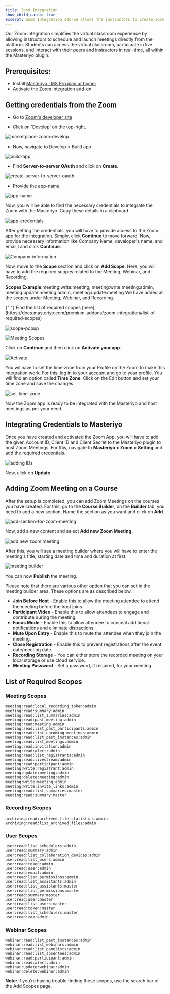 ```yaml
---
title: Zoom Integration
show_child_cards: true
excerpt: Zoom Integration add-on allows the instructors to create Zoom class sessions for the courses they create.
---
```


Our Zoom integration simplifies the virtual classroom experience by allowing instructors to schedule and launch meetings directly from the platform. Students can access the virtual classroom, participate in live sessions, and interact with their peers and instructors in real-time, all within the Masteriyo plugin.

## Prerequisites:

- Install [Masteriyo LMS Pro plan or higher](https://docs.masteriyo.com/getting-started/installation#installing-masteriyo-lms-pro-version)
- Activate the [Zoom Integration add-on](https://docs.masteriyo.com/getting-started/activate-masteriyo-addons)

## Getting credentials from the Zoom

- Go to [Zoom's developer site](https://marketplace.zoom.us/)

- Click on 'Develop' on the top-right.

![marketplace-zoom-develop](https://github.com/Masteriyo/masteriyo-docs/assets/75772539/5cbb87b3-f7c4-47d9-8f09-8477430f899d)

- Now, navigate to Develop > Build app

![build-app](https://github.com/Masteriyo/masteriyo-docs/assets/75772539/19e28371-7eb4-4702-9969-c0d3defc6bd4)

- Find **Server-to-server OAuth** and click on **Create**.

![create-server-to-server-oauth](https://user-images.githubusercontent.com/75772539/232448918-2a046e7c-d04a-4927-b1ff-0f9831229d8d.png)

- Provide the app-name

![app-name](https://user-images.githubusercontent.com/75772539/232449506-fbd4a6be-2835-4f19-8dec-8a0b83d2d671.png)

Now, you will be able to find the necessary credentials to integrate the Zoom with the Masteriyo. Copy these details in a clipboard.

![app-credentials](https://user-images.githubusercontent.com/75772539/232450020-b3e8a4d1-615b-4935-8b24-d6371c53b07e.png)

After getting the credentials, you will have to provide access to the Zoom app for the integration. Simply, click **Continue** to move forward. Now, provide necessary information like Company Name, developer's name, and email,l and click **Continue**.

![Company-information](https://user-images.githubusercontent.com/75772539/232668655-62f6b551-5859-4542-a149-d2f499ddd545.png)

Now, move to the **Scope** section and click on **Add Scope**. Here, you will have to add the required scopes related to the Meeting, Webinar, and Recording. 

**Scopes Example**:meeting:write:meeting, meeting:write:meeting:admin, meeting:update:meeting:admin, meeting:update:meeting
We have added all the scopes under Meeting, Webinar, and Recording.     

<Callout>
  {" "}  
  Find the list of required scopes [here](https://docs.masteriyo.com/premium-addons/zoom-integration#list-of-required-scopes)
</Callout>

![scope-popup](https://user-images.githubusercontent.com/75772539/232690034-b1fcc43e-a065-4ed1-8c33-003c9213dbc5.png)

![Meeting Scopes](https://user-images.githubusercontent.com/75772539/232669078-bea5d869-db81-4b57-bd84-8bab104861c3.png)

Click on **Continue** and then click on **Activate your app**.

![Activate](https://user-images.githubusercontent.com/75772539/232669143-e320fad6-e098-442f-b303-1d5ae500fee7.png)

You wil have to set the time zone from your Profile on the Zoom to make this integration work. For this, log in to your account and go to your profile. You will find an option called **Time Zone**. Click on the Edit button and set your time zone and save the changes.

![set-time-zone](https://user-images.githubusercontent.com/75772539/233289317-0f9569c1-f8e8-4d0c-b037-80382cb1222c.png)

Now the Zoom app is ready to be integrated with the Masteriyo and host meetings as per your need.

## Integrating Credentials to Masteriyo

Once you have created and activated the Zoom App, you will have to add the given Account ID, Client ID and Client Secret to the Masteriyo plugin to host Zoom Meetings. For this, navigate to **Masteriyo > Zoom > Setting** and add the required credentials.

![adding IDs](https://user-images.githubusercontent.com/75772539/232670723-e77aa0d9-6688-4f1b-ace8-fa26872908c7.png)

Now, click on **Update**.

## Adding Zoom Meeting on a Course

After the setup is completed, you can add Zoom Meetings on the courses you have created. For this, go to the **Course Builder**, on the **Builder** tab, you need to add a new section. Name the section as you want and click on **Add**.

![add-section-for-zoom-meeting](https://user-images.githubusercontent.com/75772539/232671658-37a64ecb-deb5-4e3c-8ec8-b2a9f9081c70.png)

Now, add a new content and select **Add new Zoom Meeting**.

![add new zoom meeting](https://user-images.githubusercontent.com/75772539/232671996-35d942df-4836-4984-af85-8a72705da493.png)

After this, you will see a meeting builder where you will have to enter the meeting's title, starting date and time and duration at first.

![meeting builder](https://user-images.githubusercontent.com/75772539/232672295-6ef49c1d-263e-4b60-b54a-d3da7be997c2.png)

You can now **Publish** the meeting.

Please note that there are various other option that you can set in the meeting builder area. These options are as described below.

- **Join Before Host** - Enable this to allow the meeting attendee to attend the meeting before the host joins.
- **Participant Video** - Enable this to allow attendees to engage and contribute during the meeting.
- **Focus Mode** - Enable this to allow attendee to conceal additional notifications and eliminate distractions.
- **Mute Upon Entry** - Enable this to mute the attendee when they join the meeting.
- **Close Registration** - Enable this to prevent registrations after the event date/meeting date.
- **Recording Storage** - You can either store the recorded meeting on your local storage or use cloud service.
- **Meeting Password** - Set a password, if required, for your meeting.    

## List of Required Scopes

### Meeting Scopes

```
meeting:read:local_recording_token:admin 
meeting:read:summary:admin
meeting:read:list_summaries:admin 
meeting:read:past_meeting:admin 
meeting:read:meeting:admin 
meeting:read:list_past_participants:admin 
meeting:read:list_upcoming_meetings:admin 
meeting:read:list_past_instances:admin 
meeting:read:list_meetings:admin 
meeting:read:invitation:admin 
meeting:read:alert:admin 
meeting:read:list_registrants:admin 
meeting:read:livestream:admin 
meeting:read:participant:admin 
meeting:write:registrant:admin 
meeting:update:meeting:admin 
meeting:delete:meeting:admin 
meeting:write:meeting:admin 
meeting:write:invite_links:admin 
meeting:read:list_summaries:master 
meeting:read:summary:master

```    

### Recording Scopes
 
```
archiving:read:archived_file_statistics:admin
archiving:read:list_archived_files:admin
```
 
### User Scopes
 
```
user:read:list_schedulers:admin
user:read:summary:admin
user:read:list_collaboration_devices:admin
user:read:list_users:admin
user:read:token:admin
user:read:user:admin
user:read:email:admin
user:read:list_permissions:admin
user:read:list_assistants:admin
user:read:list_assistants:master
user:read:list_permissions:master
user:read:summary:master
user:read:user:master
user:read:list_users:master
user:read:token:master
user:read:list_schedulers:master
user:read:zak:admin
```
 
### Webinar Scopes
 
```
webinar:read:list_past_instances:admin
webinar:read:list_webinars:admin
webinar:read:list_panelists:admin
webinar:read:list_absentees:admin
webinar:read:participant:admin
webinar:read:alert:admin
webinar:update:webinar:admin
webinar:delete:webinar:admin
```
**Note:** If you’re having trouble finding these scopes, use the search bar of the Add Scopes page.

